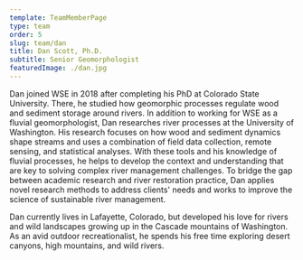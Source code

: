 ```yaml
---
template: TeamMemberPage
type: team
order: 5
slug: team/dan
title: Dan Scott, Ph.D.
subtitle: Senior Geomorphologist
featuredImage: ./dan.jpg
---
```


Dan joined WSE in 2018 after completing his PhD at Colorado State University. There, he studied how geomorphic processes regulate wood and sediment storage around rivers. In addition to working for WSE as a fluvial geomorphologist, Dan researches river processes at the University of Washington. His research focuses on how wood and sediment dynamics shape streams and uses a combination of field data collection, remote sensing, and statistical analyses. With these tools and his knowledge of fluvial processes, he helps to develop the context and understanding that are key to solving complex river management challenges. To bridge the gap between academic research and river restoration practice, Dan applies novel research methods to address clients' needs and works to improve the science of sustainable river management.

Dan currently lives in Lafayette, Colorado, but developed his love for rivers and wild landscapes growing up in the Cascade mountains of Washington. As an avid outdoor recreationalist, he spends his free time exploring desert canyons, high mountains, and wild rivers.